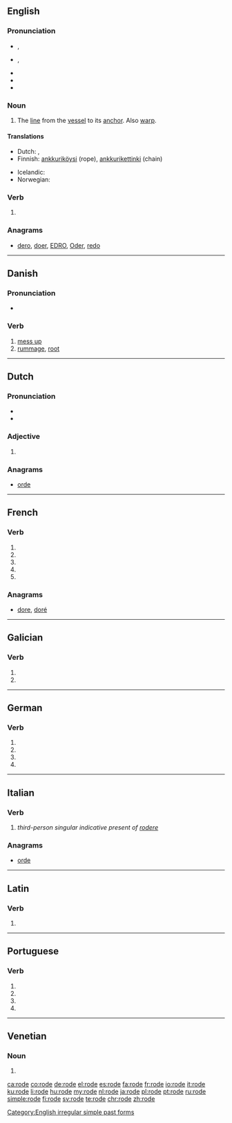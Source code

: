 ==English==

===Pronunciation===
* {{a|UK}} {{enPR|rōd}}, {{IPA|/ˈɹəʊd/}}
* {{a|US}} {{enPR|rōd}}, {{IPA|/ˈɹoʊd/}}
* {{audio|en-us-rode.ogg|Audio (US)}}
* {{rhymes|əʊd}}
* {{homophones|lang=en|road|rowed}}

===Noun===
{{en-noun}}

# {{context|nautical|lang=en}} The [[line]] from the [[vessel]] to its [[anchor]]. Also [[warp]].

====Translations====
{{trans-top|The line from the vessel to its anchor}}
* Dutch: {{t+|nl|reed}}, {{t+|nl|reden}}
* Finnish: [[ankkuriköysi]] (rope), [[ankkurikettinki]] (chain)
{{trans-mid}}
* Icelandic: {{t+|is|reið}}
* Norwegian: {{t+|no|red}}
{{trans-bottom}}

===Verb===
{{head|en}}

# {{en-simple past of|ride}}

===Anagrams===
* [[dero#English|dero]], [[doer#English|doer]], [[EDRO#English|EDRO]], [[Oder#English|Oder]], [[redo#English|redo]]

[[Category:English irregular simple past forms]]

----

==Danish==
{{wikipedia|lang=da}}

===Pronunciation===
* {{IPA|/roːdə/|[ˈʁoːðə]|lang=da}}

===Verb===
{{da-verb|rod|rode|roder|rodede|har|rodet}}

# [[mess up]] {{qualifier|make a physical mess of}}
# [[rummage]], [[root]]

----

==Dutch==

===Pronunciation===
* {{IPA|/ˈroː.də/|lang=nl}}
* {{audio|Nl-rode.ogg|Audio}}

===Adjective===
{{nl-adj-form}}

# {{nl-adj form of|infl|rood}}

===Anagrams===
* [[orde#Dutch|orde]]

----

==French==

===Verb===
{{fr-verb-form}}

# {{conjugation of|roder||1|s|pres|ind|lang=fr}}
# {{conjugation of|roder||3|s|pres|ind|lang=fr}}
# {{conjugation of|roder||1|s|pres|sub|lang=fr}}
# {{conjugation of|roder||1|s|pres|sub|lang=fr}}
# {{conjugation of|roder||2|s|imp|lang=fr}}

===Anagrams===
* [[dore#French|dore]], [[doré#French|doré]]

----

==Galician==

===Verb===
{{gl-verb-form}}

# {{conjugation of|rodar||lang=gl|1|s|pres|sub}}
# {{conjugation of|rodar||lang=gl|3|s|pres|sub}}

----

==German==

===Verb===
{{head|de}}

# {{de-verb form of|roden|1|s|g}}
# {{de-verb form of|roden|1|s|k1}}
# {{de-verb form of|roden|3|s|k1}}
# {{de-verb form of|roden|i|s}}

----

==Italian==

===Verb===
{{head|it|verb form}}

# ''third-person singular indicative present of [[rodere]]''

===Anagrams===
* [[orde#Italian|orde]]

----

==Latin==

===Verb===
{{la-verb-form|rōde}}

# {{conjugation of|rōdō||2|s|pres|act|imp|lang=la}}

----

==Portuguese==

===Verb===
{{pt-verb-form}}

# {{conjugation of|rodar||1|s|present|subjunctive|lang=pt}}
# {{conjugation of|rodar||3|s|present|subjunctive|lang=pt}}
# {{conjugation of|rodar||1|s|imperative|lang=pt}}
# {{conjugation of|rodar||3|s|imperative|lang=pt}}

----

==Venetian==

===Noun===
{{head|vec|plural}} {{g|f}}

# {{plural of|roda|lang=vec}}

[[ca:rode]]
[[co:rode]]
[[de:rode]]
[[el:rode]]
[[es:rode]]
[[fa:rode]]
[[fr:rode]]
[[io:rode]]
[[it:rode]]
[[ku:rode]]
[[li:rode]]
[[hu:rode]]
[[my:rode]]
[[nl:rode]]
[[ja:rode]]
[[pl:rode]]
[[pt:rode]]
[[ru:rode]]
[[simple:rode]]
[[fi:rode]]
[[sv:rode]]
[[te:rode]]
[[chr:rode]]
[[zh:rode]]